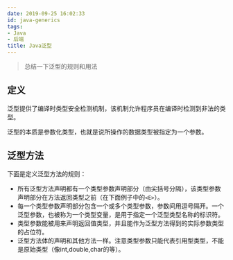 ```yaml
---
date: 2019-09-25 16:02:33
id: java-generics
tags:
- Java
- 后端
title: Java泛型
---
```


> 总结一下泛型的规则和用法

<!-- more -->

## 定义

泛型提供了编译时类型安全检测机制，该机制允许程序员在编译时检测到非法的类型。

泛型的本质是参数化类型，也就是说所操作的数据类型被指定为一个参数。

## 泛型方法

下面是定义泛型方法的规则：

* 所有泛型方法声明都有一个类型参数声明部分（由尖括号分隔），该类型参数声明部分在方法返回类型之前（在下面例子中的`<E>`）。
* 每一个类型参数声明部分包含一个或多个类型参数，参数间用逗号隔开。一个泛型参数，也被称为一个类型变量，是用于指定一个泛型类型名称的标识符。
* 类型参数能被用来声明返回值类型，并且能作为泛型方法得到的实际参数类型的占位符。
* 泛型方法体的声明和其他方法一样。注意类型参数只能代表引用型类型，不能是原始类型（像int,double,char的等）。